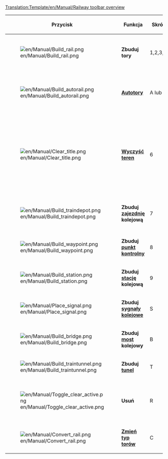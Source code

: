 <noinclude>[[Translation:Template/en/Manual/Railway toolbar overview]]</noinclude><noinclude>{{pl/Tłumaczenie|oryg. = Template:en/Manual/Railway toolbar overview
|Postępy = 95
}}</noinclude>
{|{{en/Wikitable}}
|- style="background:#efefef"
!width='100' |Przycisk
!width='150' |Funkcja
!Skrót
!Opis

|-
|[[File:en/Manual/Build rail.png]]
|'''Zbuduj tory'''
|1,2,3,4
|Buduje tory w wybranym kierunku, wystarczy nacisnąć i przeciągnąć. W połączeniu z przyciskiem Ctrl usuwa tory.

|-
|[[File:en/Manual/Build autorail.png]]
|'''[[pl/Archive/Manual/Autotory|Autotory]]'''
|A lub 5
|Efektywne narzędzie do budowy torów w dowolnym kierunku, choć na początku może sprawiać kłopoty. W połączeniu z przyciskiem Ctrl usuwa tory.

|-
|[[File:en/Manual/Clear title.png]]
|'''[[<!--pl/Czyszczenie terenu-->pl/Manual/Kształtowanie terenu|Wyczyść teren]]'''
|6
|Dynamit oczyszcza teren, jeżeli źle położysz tory lub coś jest na drodze. To narzędzie na [[pl/Manual/Stacje|stacji]] działa tylko kiedy nie ma na niej żadnych pociągów, lecz pamiętaj - zawsze spowoduje usunięcie całej stacji. By usunąć część stacji użyj narzędzia usuwania [R] + stacji  [[File:en/Manual/Toggle clear active.png]]+[[File:en/Manual/Build station.png]].

|-
|[[File:en/Manual/Build traindepot.png]]
|'''Zbuduj [[pl/Manual/Zajezdnie|zajezdnię]] kolejową'''
|7
|Otwiera menu budowy [[pl/Manual/Zajezdnie|zajezdni]] kolejowej, w którym możesz wybrać kierunek zajezdni do budowy.

|-
|[[File:en/Manual/Build waypoint.png]]
|'''Zbuduj [[<!--pl/Punkty kontrolne-->pl/Manual/Punkty orientacyjne|punkt kontrolny]]'''
|8
|Umożliwia budowę [[<!--pl/Punkty kontrolne-->pl/Manual/Punkty orientacyjne|punktu kontrolnego]] na torach.

|-
|[[File:en/Manual/Build station.png]]
|'''Zbuduj [[pl/Manual/Stacje|stację]] kolejową '''
|9
|Otwiera menu budowy [[pl/Manual/Stacje|stacji]], w którym możesz wybrać kierunek i rozmiar stacji kolejowej.

|-
|[[File:en/Manual/Place signal.png]]
|'''Zbuduj [[pl/Manual/Sygnalizacja|sygnały kolejowe]]'''
|S
|Umożliwia budowę różnych typów [[pl/Manual/Sygnalizacja|sygnałów kolejowych]] na torach.

|-
|[[File:en/Manual/Build bridge.png]]
|'''Zbuduj [[en/Manual/Bridges<!--pl/Manual/Mosty-->|most]] kolejowy'''
|B
|Umożliwia budowę [[en/Manual/Bridges<!--pl/Manual/Mosty-->|mostu]] kolejowego 

|-
|[[File:en/Manual/Build traintunnel.png]]
|'''Zbuduj [[en/Manual/Tunnels<!--pl/Manual/Tunele-->|tunel]]'''
|T
|Umożliwia budowę [[en/Manual/Tunnels<!--pl/Manual/Tunele-->|tunelu]] kolejowego

|-
|[[File:en/Manual/Toggle clear active.png]]
|'''Usuń'''
|R
|Możesz uaktywnić to narzędzie dopiero po wybraniu innego. Możesz przykładowo usunąć tory lub pojedynczy segment [[pl/Manual/Stacje|stacji]] kolejowej.

|-
|[[File:en/Manual/Convert rail.png]]
|'''[[en/Manual/Convert rail<!--pl/Zmiana typów torów-->|Zmień typ torów]]'''
|C
|Zmienia wszystkie zaznaczone tory na aktualnie wybrany typ.

|}
